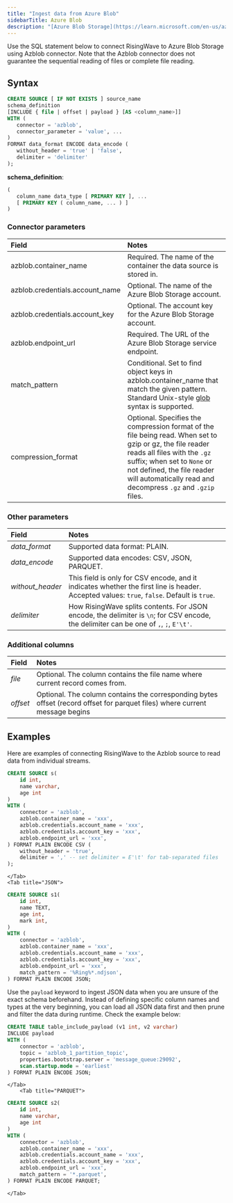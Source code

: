 ```yaml
---
title: "Ingest data from Azure Blob"
sidebarTitle: Azure Blob
description: "[Azure Blob Storage](https://learn.microsoft.com/en-us/azure/storage/blobs/), provided by Microsoft Azure, allows you to store and manage large amounts of unstructured data."
---
```


Use the SQL statement below to connect RisingWave to Azure Blob Storage using Azblob connector. Note that the Azblob connector does not guarantee the sequential reading of files or complete file reading.

## Syntax

```sql
CREATE SOURCE [ IF NOT EXISTS ] source_name
schema_definition
[INCLUDE { file | offset | payload } [AS <column_name>]]
WITH (
   connector = 'azblob',
   connector_parameter = 'value', ...
)
FORMAT data_format ENCODE data_encode (
   without_header = 'true' | 'false',
   delimiter = 'delimiter'
);
```

**schema\_definition**:

```sql
(
   column_name data_type [ PRIMARY KEY ], ...
   [ PRIMARY KEY ( column_name, ... ) ]
)
```

### Connector parameters

| Field                            | Notes                                                                                                                                                                                                                                                        |
| :------------------------------- | :--------------- |
| azblob.container\_name           | Required. The name of the container the data source is stored in.                                                                                                                                                                                            |
| azblob.credentials.account\_name | Optional. The name of the Azure Blob Storage account.                                                                                                                                                                                                        |
| azblob.credentials.account\_key  | Optional. The account key for the Azure Blob Storage account.                                                                                                                                                                                                |
| azblob.endpoint\_url             | Required. The URL of the Azure Blob Storage service endpoint.                                                                                                                                                                                                |
| match\_pattern                   | Conditional. Set to find object keys in azblob.container\_name that match the given pattern. Standard Unix-style [glob](https://en.wikipedia.org/wiki/Glob%5F%28programming%29) syntax is supported.                                                         |
| compression\_format              | Optional. Specifies the compression format of the file being read. When set to gzip or gz, the file reader reads all files with the `.gz` suffix; when set to `None` or not defined, the file reader will automatically read and decompress `.gz` and `.gzip` files. |

### Other parameters

| Field             | Notes                                                                                                                                    |
| :---------------- | :---------------- |
| _data\_format_    | Supported data format: PLAIN.                                                                                                            |
| _data\_encode_    | Supported data encodes: CSV, JSON, PARQUET.                                                                                              |
| _without\_header_ | This field is only for CSV encode, and it indicates whether the first line is header. Accepted values: `true`, `false`. Default is `true`. |
| _delimiter_       | How RisingWave splits contents. For JSON encode, the delimiter is `\n`; for CSV encode, the delimiter can be one of `,`, `;`, `E'\t'`.         |

### Additional columns

| Field    | Notes                                                                                                                       |
| :------- | :---------- |
| _file_   | Optional. The column contains the file name where current record comes from.                                                |
| _offset_ | Optional. The column contains the corresponding bytes offset (record offset for parquet files) where current message begins |

## Examples

Here are examples of connecting RisingWave to the Azblob source to read data from individual streams.
<Tabs>
    <Tab title="CSV">
```sql
CREATE SOURCE s(
    id int,
    name varchar,
    age int
)
WITH (
    connector = 'azblob',
    azblob.container_name = 'xxx',
    azblob.credentials.account_name = 'xxx',
    azblob.credentials.account_key = 'xxx',
    azblob.endpoint_url = 'xxx',
) FORMAT PLAIN ENCODE CSV (
    without_header = 'true',
    delimiter = ',' -- set delimiter = E'\t' for tab-separated files
);

```
    </Tab>
    <Tab title="JSON">
```sql
CREATE SOURCE s1(
    id int,
    name TEXT,
    age int,
    mark int,
)
WITH (
    connector = 'azblob',
    azblob.container_name = 'xxx',
    azblob.credentials.account_name = 'xxx',
    azblob.credentials.account_key = 'xxx',
    azblob.endpoint_url = 'xxx',
    match_pattern = '%Ring%*.ndjson',
) FORMAT PLAIN ENCODE JSON;
```

Use the `payload` keyword to ingest JSON data when you are unsure of the exact schema beforehand. Instead of defining specific column names and types at the very beginning, you can load all JSON data first and then prune and filter the data during runtime. Check the example below:

```sql
CREATE TABLE table_include_payload (v1 int, v2 varchar)
INCLUDE payload
WITH (
    connector = 'azblob',
    topic = 'azblob_1_partition_topic',
    properties.bootstrap.server = 'message_queue:29092',
    scan.startup.mode = 'earliest'
) FORMAT PLAIN ENCODE JSON;
```

    </Tab>
        <Tab title="PARQUET">
```sql
CREATE SOURCE s2(
    id int,
    name varchar,
    age int
)
WITH (
    connector = 'azblob',
    azblob.container_name = 'xxx',
    azblob.credentials.account_name = 'xxx',
    azblob.credentials.account_key = 'xxx',
    azblob.endpoint_url = 'xxx',
    match_pattern = '*.parquet',
) FORMAT PLAIN ENCODE PARQUET;
```
    </Tab>
</Tabs>






